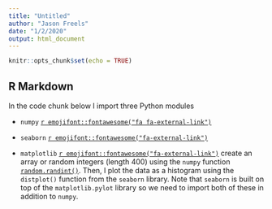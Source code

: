 ```yaml
---
title: "Untitled"
author: "Jason Freels"
date: "1/2/2020"
output: html_document
---
```


```r
knitr::opts_chunk$set(echo = TRUE)
```

## R Markdown

In the code chunk below I import three Python modules

- `numpy` <a target=" " href="https://docs.scipy.org/doc/numpy-1.15.1/index.html">`r emojifont::fontawesome("fa fa-external-link")`</a>

- `seaborn` <a target=" " href="https://seaborn.pydata.org/index.html">`r emojifont::fontawesome("fa-external-link")`</a>

- `matplotlib` <a target=" " href="https://matplotlib.org/">`r emojifont::fontawesome("fa-external-link")`</a>
create an array or random integers (length 400) using the `numpy` function <a target=" " href="https://docs.scipy.org/doc/numpy-1.15.1/reference/generated/numpy.random.randint.html">`random.randint()`</a>.  Then, I plot the data as a histogram using the `distplot()` function from the `seaborn` library.  Note that `seaborn` is built on top of the `matplotlib.pylot` library so we need to import both of these in addition to `numpy`.

